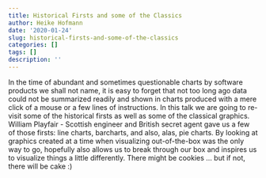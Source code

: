 ```yaml
---
title: Historical Firsts and some of the Classics
author: Heike Hofmann
date: '2020-01-24'
slug: historical-firsts-and-some-of-the-classics
categories: []
tags: []
description: ''
---
```


In the time of abundant and sometimes questionable charts by software products we shall not name, it is easy to forget that not too long ago data could not be summarized readily and shown in charts produced with a mere click of a mouse or a few lines of instructions. In this talk we are going to re-visit some of the historical firsts as well as some of the classical graphics. William Playfair - Scottish engineer and British secret agent gave us a few of those firsts: line charts, barcharts, and also, alas, pie charts. By looking at graphics created at a time when visualizing out-of-the-box was the only way to go, hopefully also allows us to break through our box and inspires us to visualize things a little differently. 
There might be cookies ... but if not, there will be cake :) 

